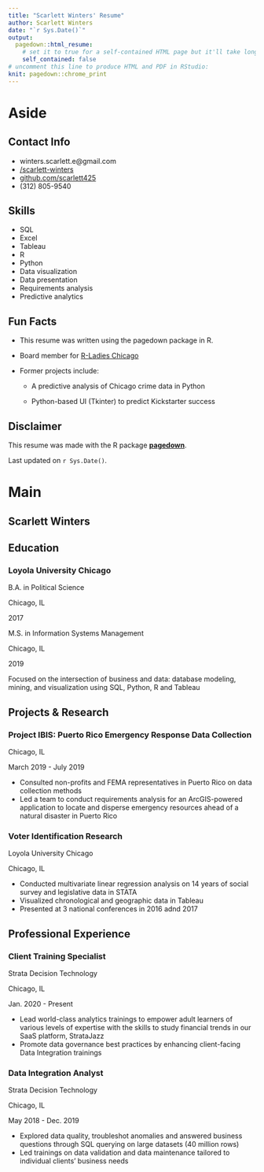 ---
title: "Scarlett Winters' Resume"
author: Scarlett Winters
date: "`r Sys.Date()`"
output:
  pagedown::html_resume:
    # set it to true for a self-contained HTML page but it'll take longer to render
    self_contained: false
# uncomment this line to produce HTML and PDF in RStudio:
knit: pagedown::chrome_print
---

Aside
================================================================================


Contact Info {#contact}
--------------------------------------------------------------------------------

- <i class="fa fa-envelope"></i> winters.scarlett.e@gmail.com
- <i class="fa fa-linkedin"></i> [/scarlett-winters](www.linkedin.com/in/scarlett-winters)
- <i class="fa fa-github"></i> [github.com/scarlett425](https://github.com/scarlett425)
- <i class="fa fa-phone"></i> (312) 805-9540


Skills {#skills}
--------------------------------------------------------------------------------

- SQL
- Excel
- Tableau
- R
- Python
- Data visualization
- Data presentation
- Requirements analysis
- Predictive analytics

Fun Facts {#projects}
--------------------------------------------------------------------------------

- This resume was written using the pagedown package in R.

- Board member for [R-Ladies Chicago](https://rladieschicago.org)

- Former projects include: 
  - A predictive analysis of Chicago crime data in Python
  
  - Python-based UI (Tkinter) to predict Kickstarter success


Disclaimer {#disclaimer}
--------------------------------------------------------------------------------

This resume was made with the R package [**pagedown**](https://github.com/rstudio/pagedown).

Last updated on `r Sys.Date()`.


Main
================================================================================

Scarlett Winters {#title}
--------------------------------------------------------------------------------


Education {data-icon=graduation-cap data-concise=true}
--------------------------------------------------------------------------------

### Loyola University Chicago

B.A. in Political Science

Chicago, IL

2017

M.S. in Information Systems Management

Chicago, IL

2019

Focused on the intersection of business and data: database modeling, mining, and visualization using SQL, Python, R and Tableau


Projects & Research {data-icon=laptop}
--------------------------------------------------------------------------------

### Project IBIS: Puerto Rico Emergency Response Data Collection

Chicago, IL

March 2019 - July 2019

- Consulted non-profits and FEMA representatives in Puerto Rico on data collection methods
- Led a team to conduct requirements analysis for an ArcGIS-powered application to locate and disperse emergency resources ahead of a natural disaster in Puerto Rico

### Voter Identification Research

Loyola University Chicago

Chicago, IL

- Conducted multivariate linear regression analysis on 14 years of social survey and legislative data in STATA
- Visualized chronological and geographic data in Tableau
- Presented at 3 national conferences in 2016 adnd 2017
  

Professional Experience {data-icon=suitcase}
--------------------------------------------------------------------------------

### Client Training Specialist

Strata Decision Technology

Chicago, IL

Jan. 2020 - Present

- Lead world-class analytics trainings to empower adult learners of various levels of expertise with the skills to study financial trends in our SaaS platform, StrataJazz
- Promote data governance best practices by enhancing client-facing Data Integration trainings

### Data Integration Analyst

Strata Decision Technology

Chicago, IL

May 2018 - Dec. 2019

- Explored data quality, troubleshot anomalies and answered business questions through SQL querying on large datasets (40 million rows) 
- Led trainings on data validation and data maintenance tailored to individual clients' business needs


